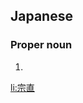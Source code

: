 ==Japanese==
{{ja-kanjitab|むね|なお|yomi=k}}

===Proper noun===
{{ja-pos|proper|むねなお}}

# {{given name|male|lang=ja|sort=むねなお}}

[[li:宗直]]